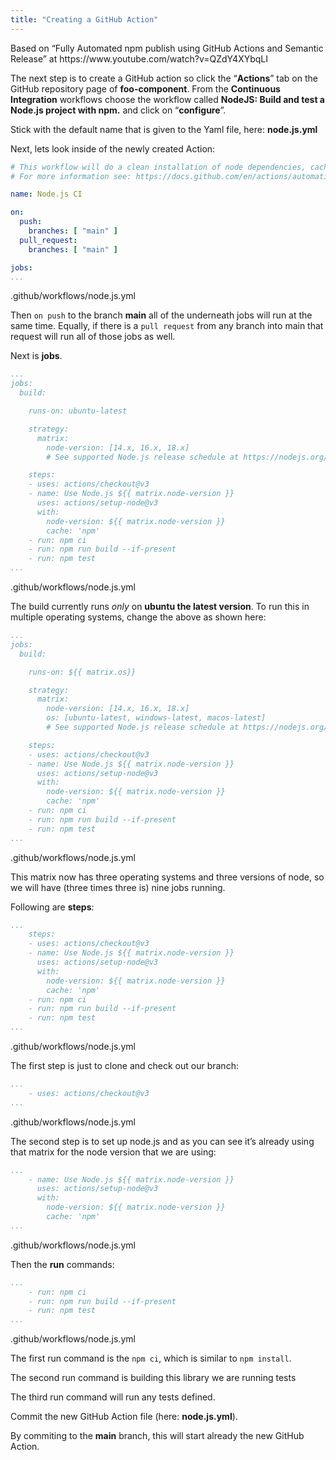 ```yaml
---
title: "Creating a GitHub Action"
---
```


Based on "Fully Automated npm publish using GitHub Actions and Semantic Release" at https://www.youtube.com/watch?v=QZdY4XYbqLI

The next step is to create a GitHub action so click the "**Actions**" tab on the GitHub repository page of **foo-component**. From the **Continuous Integration** workflows choose the workflow called **NodeJS: Build and test a Node.js project with npm.** and click on "**configure**".

Stick with the default name that is given to the Yaml file, here: **node.js.yml**

Next, lets look inside of the newly created Action:

``` .yml
# This workflow will do a clean installation of node dependencies, cache/restore them, build the source code and run tests across different versions of node
# For more information see: https://docs.github.com/en/actions/automating-builds-and-tests/building-and-testing-nodejs

name: Node.js CI

on:
  push:
    branches: [ "main" ]
  pull_request:
    branches: [ "main" ]

jobs:
...
```
.github/workflows/node.js.yml

Then ```on push``` to the branch **main** all of the underneath jobs will run at the same time. Equally, if there is a ```pull request``` from any branch into main that request will run all of those jobs as well.

Next is **jobs**.

``` .yml
...
jobs:
  build:

    runs-on: ubuntu-latest

    strategy:
      matrix:
        node-version: [14.x, 16.x, 18.x]
        # See supported Node.js release schedule at https://nodejs.org/en/about/releases/

    steps:
    - uses: actions/checkout@v3
    - name: Use Node.js ${{ matrix.node-version }}
      uses: actions/setup-node@v3
      with:
        node-version: ${{ matrix.node-version }}
        cache: 'npm'
    - run: npm ci
    - run: npm run build --if-present
    - run: npm test
...
```
.github/workflows/node.js.yml

The build currently runs *only* on **ubuntu the latest version**. To run this in multiple operating systems, change the above as shown here:

``` .yml
...
jobs:
  build:

    runs-on: ${{ matrix.os}}

    strategy:
      matrix:
        node-version: [14.x, 16.x, 18.x]
        os: [ubuntu-latest, windows-latest, macos-latest]
        # See supported Node.js release schedule at https://nodejs.org/en/about/releases/

    steps:
    - uses: actions/checkout@v3
    - name: Use Node.js ${{ matrix.node-version }}
      uses: actions/setup-node@v3
      with:
        node-version: ${{ matrix.node-version }}
        cache: 'npm'
    - run: npm ci
    - run: npm run build --if-present
    - run: npm test
...
```
.github/workflows/node.js.yml

This matrix now has three operating systems and three versions of node, so we will have (three times three is) nine jobs running.

Following are **steps**:

``` .yml
...
    steps:
    - uses: actions/checkout@v3
    - name: Use Node.js ${{ matrix.node-version }}
      uses: actions/setup-node@v3
      with:
        node-version: ${{ matrix.node-version }}
        cache: 'npm'
    - run: npm ci
    - run: npm run build --if-present
    - run: npm test
...
```
.github/workflows/node.js.yml

The first step is just to clone and check out our branch:

``` .yml
...
    - uses: actions/checkout@v3
...
```
.github/workflows/node.js.yml

The second step is to set up node.js and as you can see it's already using that matrix for the node version that we are using:

``` .yml
...
    - name: Use Node.js ${{ matrix.node-version }}
      uses: actions/setup-node@v3
      with:
        node-version: ${{ matrix.node-version }}
        cache: 'npm'
...
```
.github/workflows/node.js.yml

Then the **run** commands:

``` .yml
...
    - run: npm ci
    - run: npm run build --if-present
    - run: npm test
...
```
.github/workflows/node.js.yml

The first run command is the ```npm ci```, which is similar to ```npm install```.

The second run command is building this library we are running tests 

The third run command will run any tests defined.

Commit the new GitHub Action file (here: **node.js.yml**).

By commiting to the **main** branch, this will start already the new GitHub Action.
